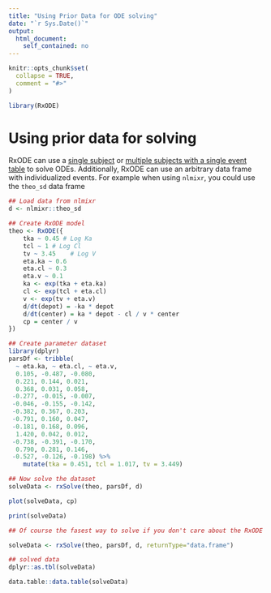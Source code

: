 ```yaml
---
title: "Using Prior Data for ODE solving"
date: "`r Sys.Date()`"
output:
  html_document:
    self_contained: no 
---
```


```r
knitr::opts_chunk$set(
  collapse = TRUE,
  comment = "#>"
)
```

```r
library(RxODE)
```

# Using prior data for solving

RxODE can use a [single subject](rxode-single-subject.html) or
[multiple subjects with a single event table](RxODE-sim-var.html) to
solve ODEs.  Additionally, RxODE can use an arbitrary data frame with
individualized events. For example when using `nlmixr`, you could use
the `theo_sd` data frame

```r
## Load data from nlmixr
d <- nlmixr::theo_sd

## Create RxODE model
theo <- RxODE({
    tka ~ 0.45 # Log Ka
    tcl ~ 1 # Log Cl
    tv ~ 3.45    # Log V
    eta.ka ~ 0.6
    eta.cl ~ 0.3
    eta.v ~ 0.1
    ka <- exp(tka + eta.ka)
    cl <- exp(tcl + eta.cl)
    v <- exp(tv + eta.v)
    d/dt(depot) = -ka * depot
    d/dt(center) = ka * depot - cl / v * center
    cp = center / v
})

## Create parameter dataset
library(dplyr)
parsDf <- tribble(
  ~ eta.ka, ~ eta.cl, ~ eta.v, 
  0.105, -0.487, -0.080,
  0.221, 0.144, 0.021,
  0.368, 0.031, 0.058,
 -0.277, -0.015, -0.007,
 -0.046, -0.155, -0.142,
 -0.382, 0.367, 0.203,
 -0.791, 0.160, 0.047,
 -0.181, 0.168, 0.096,
  1.420, 0.042, 0.012,
 -0.738, -0.391, -0.170,
  0.790, 0.281, 0.146,
 -0.527, -0.126, -0.198) %>%
    mutate(tka = 0.451, tcl = 1.017, tv = 3.449)

## Now solve the dataset
solveData <- rxSolve(theo, parsDf, d)

plot(solveData, cp)

print(solveData)

## Of course the fasest way to solve if you don't care about the RxODE extra parameters is

solveData <- rxSolve(theo, parsDf, d, returnType="data.frame")

## solved data
dplyr::as.tbl(solveData)

data.table::data.table(solveData)
```

